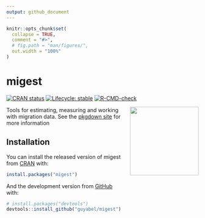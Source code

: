```yaml
---
output: github_document
---
```


<!-- README.md is generated from README.Rmd. Please edit that file -->

```r
knitr::opts_chunk$set(
  collapse = TRUE,
  comment = "#>",
  # fig.path = "man/figures/",
  out.width = "100%"
)
```

# migest

<!-- badges: start -->
[![CRAN status](https://www.r-pkg.org/badges/version/migest)](https://CRAN.R-project.org/package=migest)
[![Lifecycle: stable](https://img.shields.io/badge/lifecycle-stable-brightgreen.svg)](https://lifecycle.r-lib.org/articles/stages.html#stable)
[![R-CMD-check](https://github.com/guyabel/migest/workflows/R-CMD-check/badge.svg)](https://github.com/guyabel/migest/actions)
<!-- badges: end -->

<img src='https://raw.githubusercontent.com/guyabel/migest/master/hex/logo_transp.png' align="right" height="180" style="padding-left: 20px; padding-bottom: 20px;" />

Tools for estimating, measuring and working with migration data. See the [pkgdown site](http://guyabel.github.io/migest/) for more information

## Installation

You can install the released version of migest from [CRAN](https://CRAN.R-project.org) with:

``` r
install.packages("migest")
```

And the development version from [GitHub](https://github.com/) with:

``` r
# install.packages("devtools")
devtools::install_github("guyabel/migest")
```

